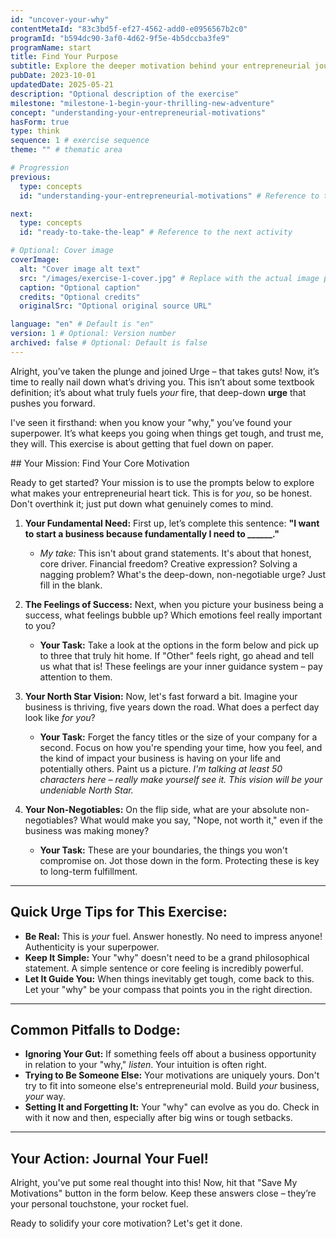 ```yaml
---
id: "uncover-your-why" 
contentMetaId: "83c3bd5f-ef27-4562-add0-e0956567b2c0" 
programId: "b594dc90-3af0-4d62-9f5e-4b5dccba3fe9" 
programName: start
title: Find Your Purpose
subtitle: Explore the deeper motivation behind your entrepreneurial journey.
pubDate: 2023-10-01 
updatedDate: 2025-05-21 
description: "Optional description of the exercise" 
milestone: "milestone-1-begin-your-thrilling-new-adventure" 
concept: "understanding-your-entrepreneurial-motivations" 
hasForm: true
type: think
sequence: 1 # exercise sequence
theme: "" # thematic area

# Progression
previous:
  type: concepts 
  id: "understanding-your-entrepreneurial-motivations" # Reference to the previous activity

next:
  type: concepts
  id: "ready-to-take-the-leap" # Reference to the next activity

# Optional: Cover image
coverImage:
  alt: "Cover image alt text"
  src: "/images/exercise-1-cover.jpg" # Replace with the actual image path or URL
  caption: "Optional caption"
  credits: "Optional credits"
  originalSrc: "Optional original source URL"

language: "en" # Default is "en"
version: 1 # Optional: Version number
archived: false # Optional: Default is false
---
```




Alright, you’ve taken the plunge and joined Urge – that takes guts! Now, it’s time to really nail down what’s driving you. This isn’t about some textbook definition; it’s about what truly fuels *your* fire, that deep-down **urge** that pushes you forward.

I've seen it firsthand: when you know your "why," you’ve found your superpower. It’s what keeps you going when things get tough, and trust me, they will. This exercise is about getting that fuel down on paper.


<ContentModal client:load buttonText="Read Instructions">
## Your Mission: Find Your Core Motivation

Ready to get started? Your mission is to use the prompts below to explore what makes your entrepreneurial heart tick. This is for *you*, so be honest. Don't overthink it; just put down what genuinely comes to mind.

1.  **Your Fundamental Need:**
    First up, let’s complete this sentence: **"I want to start a business because fundamentally I need to ______."**
    * *My take:* This isn't about grand statements. It's about that honest, core driver. Financial freedom? Creative expression? Solving a nagging problem? What's the deep-down, non-negotiable urge? Just fill in the blank.

2.  **The Feelings of Success:**
    Next, when you picture your business being a success, what feelings bubble up? Which emotions feel really important to you?
    * **Your Task:** Take a look at the options in the form below and pick up to three that truly hit home. If "Other" feels right, go ahead and tell us what that is! These feelings are your inner guidance system – pay attention to them.

3.  **Your North Star Vision:**
    Now, let's fast forward a bit. Imagine your business is thriving, five years down the road. What does a perfect day look like *for you*?
    * **Your Task:** Forget the fancy titles or the size of your company for a second. Focus on how you're spending your time, how you feel, and the kind of impact your business is having on your life and potentially others. Paint us a picture. *I'm talking at least 50 characters here – really make yourself see it. This vision will be your undeniable North Star.*

4.  **Your Non-Negotiables:**
    On the flip side, what are your absolute non-negotiables? What would make you say, "Nope, not worth it," even if the business was making money?
    * **Your Task:** These are your boundaries, the things you won't compromise on. Jot those down in the form. Protecting these is key to long-term fulfillment.

---

## Quick Urge Tips for This Exercise:

* **Be Real:** This is *your* fuel. Answer honestly. No need to impress anyone! Authenticity is your superpower.
* **Keep It Simple:** Your "why" doesn't need to be a grand philosophical statement. A simple sentence or core feeling is incredibly powerful.
* **Let It Guide You:** When things inevitably get tough, come back to this. Let your "why" be your compass that points you in the right direction.

---

## Common Pitfalls to Dodge:

* **Ignoring Your Gut:** If something feels off about a business opportunity in relation to your "why," *listen*. Your intuition is often right.
* **Trying to Be Someone Else:** Your motivations are uniquely yours. Don't try to fit into someone else's entrepreneurial mold. Build *your* business, *your* way.
* **Setting It and Forgetting It:** Your "why" can evolve as you do. Check in with it now and then, especially after big wins or tough setbacks.

---

## Your Action: Journal Your Fuel!

Alright, you've put some real thought into this! Now, hit that "Save My Motivations" button in the form below. Keep these answers close – they’re your personal touchstone, your rocket fuel.

Ready to solidify your core motivation? Let's get it done.
    

</ContentModal>

<MotivationForm contentMetaId="83c3bd5f-ef27-4562-add0-e0956567b2c0" client:load />


      